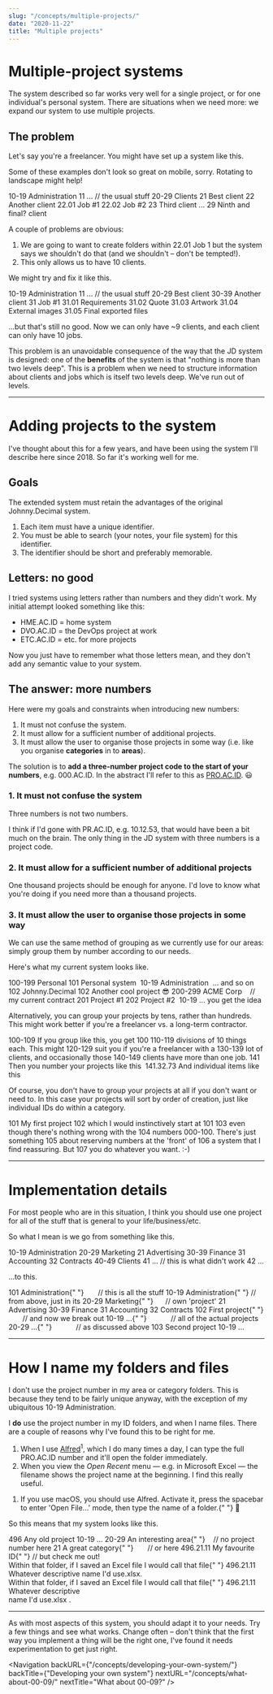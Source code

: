 ```yaml
---
slug: "/concepts/multiple-projects/"
date: "2020-11-22"
title: "Multiple projects"
---
```


<!-- Note to self: this is the only page (so far) where you're showing *groupings* of projects. I don't anticipate ever doing this again, so I haven't created a custom <PROACIDbox> for it. Hence all the &nbsp; and other junk here. -->

# Multiple-project systems

The system described so far works very well for a single project, or for one
individual's personal system. There are situations when we need more: we expand our system to use multiple projects.

## The problem

Let's say you're a freelancer. You might have set up a system like this.

<div className="block footnote-wrapper sm:hidden">
	<p className="footnote style-override">
		Some of these examples don't look so great on mobile, sorry. Rotating to
		landscape might help!
	</p>
</div>

<ACIDbox>
	<Area>10-19 Administration</Area>
	<Category>11 ... // the usual stuff</Category>
	<BlankRow />
	<Area>20-29 Clients</Area>
	<Category>21 Best client</Category>
	<Category>22 Another client</Category>
	<ID>22.01 Job #1</ID>
	<ID>22.02 Job #2</ID>
	<Category>23 Third client</Category>
	<Category>...</Category>
	<Category>29 Ninth and final? client</Category>
</ACIDbox>

A couple of problems are obvious:

1. We are going to want to create folders within <JD>22.01 Job 1</JD> but the system says we shouldn't do that (and we shouldn't – don't be tempted!).
2. This only allows us to have 10 clients.

We might try and fix it like this.

<ACIDbox>
	<Area>10-19 Administration</Area>
	<Category>11 ... // the usual stuff</Category>
	<BlankRow />
	<Area>20-29 Best client</Area>
	<BlankRow />
	<Area>30-39 Another client</Area>
	<Category>31 Job #1</Category>
	<ID>31.01 Requirements</ID>
	<ID>31.02 Quote</ID>
	<ID>31.03 Artwork</ID>
	<ID>31.04 External images</ID>
	<ID>31.05 Final exported files</ID>
</ACIDbox>

...but that's still no good. Now we can only have ~9 clients, and each client can only have 10 jobs.

This problem is an unavoidable consequence of the way that the JD system is designed: one of the **benefits** of the system is that "nothing is more than two levels deep". This is a problem when we need to structure information about clients and jobs which is itself two levels deep. We've run out of levels.

---

# Adding projects to the system

I've thought about this for a few years, and have been using the system I'll describe here since 2018. So far it's working well for me.

## Goals

The extended system must retain the advantages of the original Johnny.Decimal system.

1. Each item must have a unique identifier.
2. You must be able to search (your notes, your file system) for this identifier.
3. The identifier should be short and preferably memorable.

## Letters: no good

I tried systems using letters rather than numbers and they didn't work. My initial attempt looked something like this:

- <JD>HME.AC.ID</JD> = home system
- <JD>DVO.AC.ID</JD> = the DevOps project at work
- <JD>ETC.AC.ID</JD> = etc. for more projects

Now you just have to remember what those letters mean, and they don't add any semantic value to your system.

## The answer: more numbers

Here were my goals and constraints when introducing new numbers:

1. It must not confuse the system.
2. It must allow for a sufficient number of additional projects.
3. It must allow the user to organise those projects in some way (i.e. like you organise **categories** in to **areas**).

The solution is to **add a three-number project code to the start of your numbers**, e.g. <JD>000.AC.ID</JD>. In the abstract I'll refer to this as [PRO.AC.ID](/concepts/acid-notation/). 😃

### 1. It must not confuse the system

Three numbers is not two numbers.

I think if I'd gone with <JD>PR.AC.ID</JD>, e.g. <JD>10.12.53</JD>, that would have been a bit much on the brain. The only thing in the JD system with three numbers is a project code.

### 2. It must allow for a sufficient number of additional projects

One thousand projects should be enough for anyone. I'd love to know what you're doing if you need more than a thousand projects.

### 3. It must allow the user to organise those projects in some way

We can use the same method of grouping as we currently use for our areas: simply group them by number according to our needs.

Here's what my current system looks like.

<PROACIDbox>
	<Project>100-199 Personal</Project>
	<Area>101 Personal system</Area>
	<Category>&nbsp;10-19 Administration</Category>
	<Category>&nbsp;... and so on</Category>
	<Area>102 Johnny.Decimal</Area>
	<Area>102 Another cool project 😎</Area>
	<BlankRow />
	<Project>
		200-299 ACME Corp&nbsp;&nbsp;&nbsp;
		<span className="text-gray-400 font-light">// my current contract</span>
	</Project>
	<Area>201 Project #1</Area>
	<Area>202 Project #2</Area>
	<Category>&nbsp;10-19 ... you get the idea</Category>
</PROACIDbox>

Alternatively, you can group your projects by tens, rather than hundreds. This might work better if you're a freelancer vs. a long-term contractor.

<PROACIDbox>
	<Project classes="no-underline">
		100-109 If you group like this, you get 100
	</Project>
	<Project classes="no-underline">
		110-119 divisions of 10 things each. This might
	</Project>
	<Project classes="no-underline">
		120-129 suit you if you're a freelancer with a
	</Project>
	<Project classes="no-underline">
		130-139 lot of clients, and occasionally those
	</Project>
	<Project classes="no-underline">
		140-149 clients have more than one job.
	</Project>
	<Area classes="underline">141 Then you number your projects like this</Area>
	<ID>&nbsp;141.32.73 And individual items like this</ID>
</PROACIDbox>

Of course, you don't have to group your projects at all if you don't want or need to. In this case your projects will sort by order of creation, just like individual IDs do within a category.

<PROACIDbox>
	<Project classes="no-underline">101 My first project</Project>
	<Project classes="no-underline">
		102 which I would instinctively start at 101
	</Project>
	<Project classes="no-underline">
		103 even though there's nothing wrong with the
	</Project>
	<Project classes="no-underline">
		104 numbers 000-100. There's just something
	</Project>
	<Project classes="no-underline">
		105 about reserving numbers at the 'front' of
	</Project>
	<Project classes="no-underline">
		106 a system that I find reassuring. But
	</Project>
	<Project classes="no-underline">107 you do whatever you want. :-)</Project>
</PROACIDbox>

---

# Implementation details

For most people who are in this situation, I think you should use one project for all of the stuff that is general to your life/business/etc.

So what I mean is we go from something like this.

<ACIDbox>
	<Area>10-19 Administration</Area>
	<Area>20-29 Marketing</Area>
	<Category>21 Advertising</Category>
	<Area>30-39 Finance</Area>
	<Category>31 Accounting</Category>
	<Category>32 Contracts</Category>
	<Area>40-49 Clients</Area>
	<Category>41 ... // this is what didn't work</Category>
	<Category>42 ...</Category>
</ACIDbox>

...to this.

<PROACIDbox>
	<Project>
		101 Administration{" "}
		<span className="text-gray-400 font-light">
			&nbsp;&nbsp;&nbsp;&nbsp;&nbsp;&nbsp;// this is all the stuff
		</span>
	</Project>
	<Area>
		10-19 Administration{" "}
		<span className="text-gray-400 font-light">// from above, just in its</span>
	</Area>
	<Area>
		20-29 Marketing{" "}
		<span className="text-gray-400 font-light">
			&nbsp;&nbsp;&nbsp;&nbsp;&nbsp;// own 'project'
		</span>
	</Area>
	<Category>21 Advertising</Category>
	<Area>30-39 Finance</Area>
	<Category>31 Accounting</Category>
	<Category>32 Contracts</Category>
	<BlankRow />
	<Project>
		102 First project{" "}
		<span className="text-gray-400 font-light">
			&nbsp;&nbsp;&nbsp;&nbsp;&nbsp;&nbsp;&nbsp;// and now we break out
		</span>
	</Project>
	<Area>
		10-19 ...{" "}
		<span className="text-gray-400 font-light">
			&nbsp;&nbsp;&nbsp;&nbsp;&nbsp;&nbsp;&nbsp;&nbsp;&nbsp;&nbsp;&nbsp;// all
			of the actual projects
		</span>
	</Area>
	<Area>
		20-29 ...{" "}
		<span className="text-gray-400 font-light">
			&nbsp;&nbsp;&nbsp;&nbsp;&nbsp;&nbsp;&nbsp;&nbsp;&nbsp;&nbsp;&nbsp;// as
			discussed above
		</span>
	</Area>
	<BlankRow />
	<Project>103 Second project</Project>
	<Area>10-19 ...</Area>
</PROACIDbox>

---

# How I name my folders and files

I don't use the project number in my area or category folders. This is because they tend to be fairly unique anyway, with the exception of my ubiquitous <JD>10-19 Administration</JD>.

I **do** use the project number in my ID folders, and when I name files. There are a couple of reasons why I've found this to be right for me.

1. When I use [Alfred](https://www.alfredapp.com/)<sup>1</sup>, which I do many times a day, I can type the full <JD>PRO.AC.ID</JD> number and it'll open the folder immediately.
2. When you view the _Open Recent_ menu — e.g. in Microsoft Excel — the filename shows the project name at the beginning. I find this really useful.

<div class="footnote-wrapper">
	<ol class="footnote">
		<li>
			If you use macOS, you should use Alfred. Activate it, press the spacebar
			to enter 'Open File...' mode, then type the name of a folder.{" "}
			<span className="not-italic">🤯</span>
		</li>
	</ol>
</div>

So this means that my system looks like this.

<PROACIDbox>
	<Project>496 Any old project</Project>
	<Area>10-19 ...</Area>
	<Area>
		20-29 An interesting area{" "}
		<span className="text-gray-400 font-light">
			&nbsp;&nbsp;&nbsp;// no project number here
		</span>
	</Area>
	<Category>
		21 A great category{" "}
		<span className="text-gray-400 font-light">
			&nbsp;&nbsp;&nbsp;&nbsp;&nbsp;&nbsp;// or here
		</span>
	</Category>
	<ID>
		496.21.11 My favourite ID{" "}
		<span className="font-bold">// but check me out!</span>
	</ID>
</PROACIDbox>

<!-- Break the long string on mobile -->

<div className="hidden sm:block">
	Within that folder, if I saved an Excel file I would call that file{" "}
	<JD>496.21.11 Whatever descriptive name I'd use.xlsx</JD>.
</div>
<div className="block sm:hidden text-base">
	Within that folder, if I saved an Excel file I would call that file{" "}
	<JD>
		496.21.11 Whatever descriptive
		<br />
		name I'd use.xlsx
	</JD>
	.
</div>

---

As with most aspects of this system, you should adapt it to your needs. Try a few things and see what works. Change often – don't think that the first way you implement a thing will be the right one, I've found it needs experimentation to get just right.

<Navigation
	backURL={"/concepts/developing-your-own-system/"}
	backTitle={"Developing your own system"}
	nextURL="/concepts/what-about-00-09/"
	nextTitle="What about 00-09?"
/>

